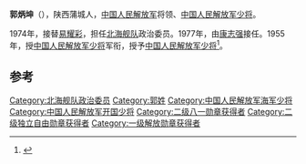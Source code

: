 '''郭炳坤'''（{{bd|1914年||1977年|catIdx=}}），陕西蒲城人，[[中国人民解放军|中国人民解放军]]将领、[[中国人民解放军少将|中国人民解放军少将]]。

1974年，接替[[易耀彩|易耀彩]]，担任[[北海舰队|北海舰队]]政治委员。1977年，由[[康志强|康志强]]接任。1955年，授[[中国人民解放军少将|中国人民解放军少将]]军衔，授予[[中国人民解放军少将|中国人民解放军少将]]<ref>{{cite news|title=揭秘：中共首批开国将军的级别是怎样划分的？|url=http://msn.news.ifeng.com/history/jishi/detail_2010_06/13/1620383_0.shtml|accessdate=2012-06-15|newspaper=凤凰网（转自摘自《党史博览》2010年第5期）|date=2010-06-13|deadurl=yes|archiveurl=https://web.archive.org/web/20120620091504/http://msn.news.ifeng.com/history/jishi/detail_2010_06/13/1620383_0.shtml|archivedate=2012-06-20}}</ref>。

== 参考 ==
{{reflist}}
{{start box}}
{{s-mil}}
{{succession box|[[易耀彩|易耀彩]]|[[康志强|康志强]]|[[中国人民解放军|中国人民解放军]][[北海舰队|北海舰队]]政治委员|1974年7月-1977年4月}}
{{end box}}
{{中国军事人物小作品}}

[[Category:北海舰队政治委员|Category:北海舰队政治委员]]
[[Category:郭姓|Category:郭姓]]
[[Category:中国人民解放军海军少将|Category:中国人民解放军海军少将]]
[[Category:中国人民解放军开国少将|Category:中国人民解放军开国少将]]
[[Category:二级八一勋章获得者|Category:二级八一勋章获得者]]
[[Category:二级独立自由勋章获得者|Category:二级独立自由勋章获得者]]
[[Category:一级解放勋章获得者|Category:一级解放勋章获得者]]